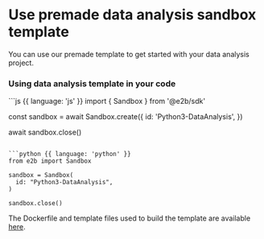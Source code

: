 # Use premade data analysis sandbox template

You can use our premade template to get started with your data analysis project.


### Using data analysis template in your code

<CodeGroup isRunnable={false}>
```js {{ language: 'js' }}
import { Sandbox } from '@e2b/sdk'

const sandbox = await Sandbox.create({
  id: 'Python3-DataAnalysis',
})

await sandbox.close()
```

```python {{ language: 'python' }}
from e2b import Sandbox

sandbox = Sandbox(
  id: "Python3-DataAnalysis",
)

sandbox.close()
```
</CodeGroup>

The Dockerfile and template files used to build the template are available [here](https://github.com/e2b-dev/e2b/blob/main/templates/data_analysis/).

